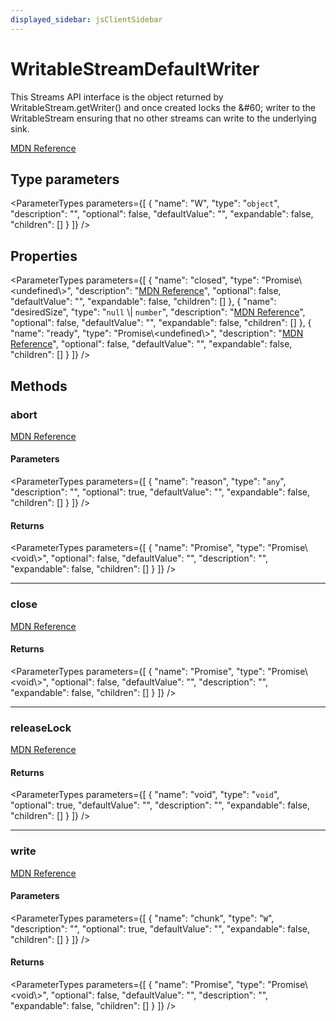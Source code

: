 ```yaml
---
displayed_sidebar: jsClientSidebar
---
```



# WritableStreamDefaultWriter

This Streams API interface is the object returned by WritableStream.getWriter() and once created locks the \&#60; writer to the WritableStream ensuring that no other streams can write to the underlying sink.

[MDN Reference](https://developer.mozilla.org/docs/Web/API/WritableStreamDefaultWriter)

## Type parameters

<ParameterTypes parameters={[
  {
    "name": "W",
    "type": "`object`",
    "description": "",
    "optional": false,
    "defaultValue": "",
    "expandable": false,
    "children": []
  }
]} />

## Properties

<ParameterTypes parameters={[
  {
    "name": "closed",
    "type": "Promise\\&#60;undefined\\&#62;",
    "description": "[MDN Reference](https://developer.mozilla.org/docs/Web/API/WritableStreamDefaultWriter/closed)",
    "optional": false,
    "defaultValue": "",
    "expandable": false,
    "children": []
  },
  {
    "name": "desiredSize",
    "type": "``null`` \\| `number`",
    "description": "[MDN Reference](https://developer.mozilla.org/docs/Web/API/WritableStreamDefaultWriter/desiredSize)",
    "optional": false,
    "defaultValue": "",
    "expandable": false,
    "children": []
  },
  {
    "name": "ready",
    "type": "Promise\\&#60;undefined\\&#62;",
    "description": "[MDN Reference](https://developer.mozilla.org/docs/Web/API/WritableStreamDefaultWriter/ready)",
    "optional": false,
    "defaultValue": "",
    "expandable": false,
    "children": []
  }
]} />

## Methods

### abort

[MDN Reference](https://developer.mozilla.org/docs/Web/API/WritableStreamDefaultWriter/abort)

#### Parameters

<ParameterTypes parameters={[
  {
    "name": "reason",
    "type": "`any`",
    "description": "",
    "optional": true,
    "defaultValue": "",
    "expandable": false,
    "children": []
  }
]} />

#### Returns

<ParameterTypes parameters={[
  {
    "name": "Promise",
    "type": "Promise\\&#60;void\\&#62;",
    "optional": false,
    "defaultValue": "",
    "description": "",
    "expandable": false,
    "children": []
  }
]} />

___

### close

[MDN Reference](https://developer.mozilla.org/docs/Web/API/WritableStreamDefaultWriter/close)

#### Returns

<ParameterTypes parameters={[
  {
    "name": "Promise",
    "type": "Promise\\&#60;void\\&#62;",
    "optional": false,
    "defaultValue": "",
    "description": "",
    "expandable": false,
    "children": []
  }
]} />

___

### releaseLock

[MDN Reference](https://developer.mozilla.org/docs/Web/API/WritableStreamDefaultWriter/releaseLock)

#### Returns

<ParameterTypes parameters={[
  {
    "name": "void",
    "type": "`void`",
    "optional": true,
    "defaultValue": "",
    "description": "",
    "expandable": false,
    "children": []
  }
]} />

___

### write

[MDN Reference](https://developer.mozilla.org/docs/Web/API/WritableStreamDefaultWriter/write)

#### Parameters

<ParameterTypes parameters={[
  {
    "name": "chunk",
    "type": "`W`",
    "description": "",
    "optional": true,
    "defaultValue": "",
    "expandable": false,
    "children": []
  }
]} />

#### Returns

<ParameterTypes parameters={[
  {
    "name": "Promise",
    "type": "Promise\\&#60;void\\&#62;",
    "optional": false,
    "defaultValue": "",
    "description": "",
    "expandable": false,
    "children": []
  }
]} />
